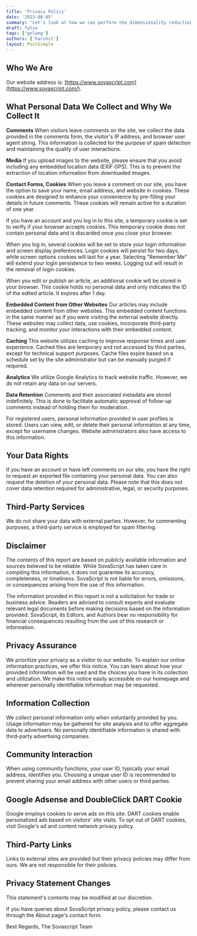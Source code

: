 ```yaml
---
title: 'Privacy Policy'
date: '2023-08-05'
summary: "Let's look at how we can perform the dimensionality reduction using the Auto-Encoders using Tensorflow"
draft: false
tags: ['golang']
authors: ['harshit']
layout: PostSimple
---
```


## **Who We Are**

Our website address is: [https://www.sovascript.com](https://www.sovascript.com/).

## **What Personal Data We Collect and Why We Collect It**

**Comments** When visitors leave comments on the site, we collect the data provided in the comments form, the visitor's IP address, and browser user agent string. This information is collected for the purpose of spam detection and maintaining the quality of user interactions.

**Media** If you upload images to the website, please ensure that you avoid including any embedded location data (EXIF GPS). This is to prevent the extraction of location information from downloaded images.

**Contact Forms, Cookies** When you leave a comment on our site, you have the option to save your name, email address, and website in cookies. These cookies are designed to enhance your convenience by pre-filling your details in future comments. These cookies will remain active for a duration of one year.

If you have an account and you log in to this site, a temporary cookie is set to verify if your browser accepts cookies. This temporary cookie does not contain personal data and is discarded once you close your browser.

When you log in, several cookies will be set to store your login information and screen display preferences. Login cookies will persist for two days, while screen options cookies will last for a year. Selecting "Remember Me" will extend your login persistence to two weeks. Logging out will result in the removal of login cookies.

When you edit or publish an article, an additional cookie will be stored in your browser. This cookie holds no personal data and only indicates the ID of the edited article. It expires after 1 day.

**Embedded Content from Other Websites** Our articles may include embedded content from other websites. This embedded content functions in the same manner as if you were visiting the external website directly. These websites may collect data, use cookies, incorporate third-party tracking, and monitor your interactions with their embedded content.

**Caching** This website utilizes caching to improve response times and user experience. Cached files are temporary and not accessed by third parties, except for technical support purposes. Cache files expire based on a schedule set by the site administrator but can be manually purged if required.

**Analytics** We utilize Google Analytics to track website traffic. However, we do not retain any data on our servers.

**Data Retention** Comments and their associated metadata are stored indefinitely. This is done to facilitate automatic approval of follow-up comments instead of holding them for moderation.

For registered users, personal information provided in user profiles is stored. Users can view, edit, or delete their personal information at any time, except for username changes. Website administrators also have access to this information.

## **Your Data Rights**

If you have an account or have left comments on our site, you have the right to request an exported file containing your personal data. You can also request the deletion of your personal data. Please note that this does not cover data retention required for administrative, legal, or security purposes.

## **Third-Party Services**

We do not share your data with external parties. However, for commenting purposes, a third-party service is employed for spam filtering.

## **Disclaimer**

The contents of this report are based on publicly available information and sources believed to be reliable. While SovaScript has taken care in compiling this information, it does not guarantee its accuracy, completeness, or timeliness. SovaScript is not liable for errors, omissions, or consequences arising from the use of this information.

The information provided in this report is not a solicitation for trade or business advice. Readers are advised to consult experts and evaluate relevant legal documents before making decisions based on the information provided. SovaScript, its Editors, and Authors bear no responsibility for financial consequences resulting from the use of this research or information.

## **Privacy Assurance**

We prioritize your privacy as a visitor to our website. To explain our online information practices, we offer this notice. You can learn about how your provided information will be used and the choices you have in its collection and utilization. We make this notice easily accessible on our homepage and wherever personally identifiable information may be requested.

## **Information Collection**

We collect personal information only when voluntarily provided by you. Usage information may be gathered for site analysis and to offer aggregate data to advertisers. No personally identifiable information is shared with third-party advertising companies.

## **Community Interaction**

When using community functions, your user ID, typically your email address, identifies you. Choosing a unique user ID is recommended to prevent sharing your email address with other users or third parties.

## **Google Adsense and DoubleClick DART Cookie**

Google employs cookies to serve ads on this site. DART cookies enable personalized ads based on visitors' site visits. To opt out of DART cookies, visit Google's ad and content network privacy policy.

## **Third-Party Links**

Links to external sites are provided but their privacy policies may differ from ours. We are not responsible for their policies.

## **Privacy Statement Changes**

This statement's contents may be modified at our discretion.

If you have queries about SovaScript privacy policy, please contact us through the About page's contact form.

Best Regards, The Sovascript Team
